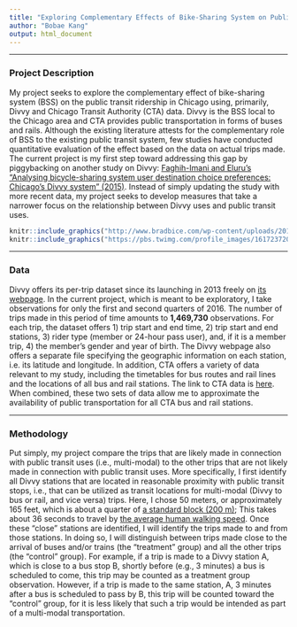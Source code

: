 ```yaml
---
title: "Exploring Complementary Effects of Bike-Sharing System on Public Transit Ridership in Chicago"
author: "Bobae Kang"
output: html_document 
---
```

***
### Project Description 
My project seeks to explore the complementary effect of bike-sharing system (BSS) on the public transit ridership in Chicago using, primarily, Divvy and Chicago Transit Authority (CTA) data. Divvy is the BSS local to the Chicago area and CTA provides public transportation in forms of buses and rails. Although the existing literature attests for the complementary role of BSS to the existing public transit system, few studies have conducted quantitative evaluation of the effect based on the data on actual trips made. The current project is my first step toward addressing this gap by piggybacking on another study on Divvy: [Faghih-Imani and Eluru’s “Analysing bicycle-sharing system user destination choice preferences: Chicago’s Divvy system” (2015)](http://www.sciencedirect.com/science/article/pii/S0966692315000459). Instead of simply updating the study with more recent data, my project seeks to develop measures that take a narrower focus on the relationship between Divvy uses and public transit uses.

```r
knitr::include_graphics("http://www.bradbice.com/wp-content/uploads/2014/06/Divvy-FB-blue.jpg")
knitr::include_graphics("https://pbs.twimg.com/profile_images/1617237207/cta-logo---flattransp.png")
```

***

### Data
Divvy offers its per-trip dataset since its launching in 2013 freely on [its webpage](https://www.divvybikes.com/system-data). In the current project, which is meant to be exploratory, I take observations for only the first and second quarters of 2016. The number of trips made in this period of time amounts to **1,469,730** observations. For each trip, the dataset offers 1) trip start and end time, 2) trip start and end stations, 3) rider type (member or 24-hour pass user), and, if it is a member trip, 4) the member’s gender and year of birth. The Divvy webpage also offers a separate file specifying the geographic information on each station, i.e. its latitude and longitude. In addition, CTA offers a variety of data relevant to my study, including the timetables for bus routes and rail lines and the locations of all bus and rail stations. The link to CTA data is [here](http://www.transitchicago.com/downloads/sch_data/). When combined, these two sets of data allow me to approximate the availability of public transportation for all CTA bus and rail stations.

***

### Methodology
Put simply, my project compare the trips that are likely made in connection with public transit uses (i.e., multi-modal) to the other trips that are not likely made in connection with public transit uses. More specifically, I first identify all Divvy stations that are located in reasonable proximity with public transit stops, i.e., that can be utilized as transit locations for multi-modal (Divvy to bus or rail, and vice versa) trips. Here, I chose 50 meters, or approximately 165 feet, which is about a quarter of [a standard block (200 m)](https://en.wikipedia.org/wiki/City_block); This takes about 36 seconds to travel by [the average human walking speed](https://en.wikipedia.org/wiki/Walking). Once these “close” stations are identified, I will identify the trips made to and from those stations. In doing so, I will distinguish between trips made close to the arrival of buses and/or trains (the “treatment” group) and all the other trips (the “control” group). For example, if a trip is made to a Divvy station A, which is close to a bus stop B, shortly before (e.g., 3 minutes) a bus is scheduled to come, this trip may be counted as a treatment group observation. However, if a trip is made to the same station, A, 3 minutes after a bus is scheduled to pass by B, this trip will be counted toward the “control” group, for it is less likely that such a trip would be intended as part of a multi-modal transportation.
